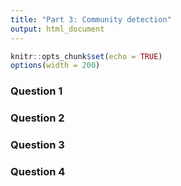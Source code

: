 ```yaml
---
title: "Part 3: Community detection"
output: html_document
---
```

```r
knitr::opts_chunk$set(echo = TRUE)
options(width = 200)
```

### Question 1

### Question 2

### Question 3

### Question 4